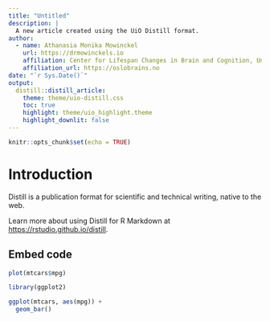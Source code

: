 ```yaml
---
title: "Untitled"
description: |
  A new article created using the UiO Distill format.
author:
  - name: Athanasia Monika Mowinckel
    url: https://drmowinckels.io
    affiliation: Center for Lifespan Changes in Brain and Cognition, University of Oslo
    affiliation_url: https://oslobrains.no
date: "`r Sys.Date()`"
output: 
  distill::distill_article:
    theme: theme/uio-distill.css
    toc: true
    highlight: theme/uio_highlight.theme
    highlight_downlit: false
---
```


```r
knitr::opts_chunk$set(echo = TRUE)
```

# Introduction
Distill is a publication format for scientific and technical writing, native to the web. 

Learn more about using Distill for R Markdown at <https://rstudio.github.io/distill>.


## Embed code
```r
plot(mtcars$mpg)
```

```r
library(ggplot2)

ggplot(mtcars, aes(mpg)) + 
  geom_bar()

```

